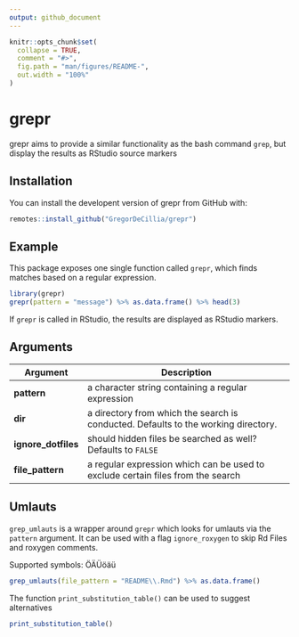 ```yaml
---
output: github_document
---
```


<!-- README.md is generated from README.Rmd. Please edit that file -->

```r
knitr::opts_chunk$set(
  collapse = TRUE,
  comment = "#>",
  fig.path = "man/figures/README-",
  out.width = "100%"
)
```

# grepr

<!-- badges: start -->
<!-- badges: end -->

grepr aims to provide a similar functionality as the bash command `grep`,
but display the results as RStudio source markers

## Installation

You can install the developent version of grepr from GitHub with:

``` r
remotes::install_github("GregorDeCillia/grepr")
```

## Example

This package exposes one single function called `grepr`, which finds matches
based on a regular expression.

```r
library(grepr)
grepr(pattern = "message") %>% as.data.frame() %>% head(3)
```

If `grepr` is called in RStudio, the results are displayed as RStudio markers.

## Arguments

Argument           | Description
-------------------|------------------------------------------------------------
**pattern**        | a character string containing a regular expression
**dir**            | a directory from which the search is conducted. Defaults to the working directory.
**ignore_dotfiles**| should hidden files be searched as well? Defaults to `FALSE`
**file_pattern**   | a regular expression which can be used to exclude certain files from the search

## Umlauts

`grep_umlauts` is a wrapper around `grepr` which looks for umlauts via the 
`pattern` argument. It can be used with a flag `ignore_roxygen` to skip Rd
Files and roxygen comments.

Supported symbols: ÖÄÜöäü

```r
grep_umlauts(file_pattern = "README\\.Rmd") %>% as.data.frame()
```

The function `print_substitution_table()` can be used to suggest alternatives

```r
print_substitution_table()
```

